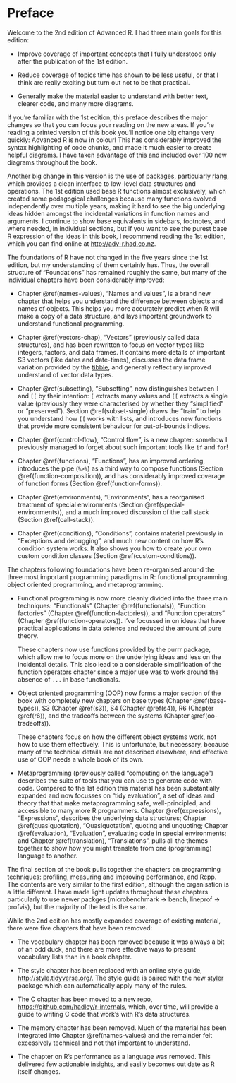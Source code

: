 \pagenumbering{arabic} 

# Preface {-}

Welcome to the 2nd edition of Advanced R. I had three main goals for this edition:

* Improve coverage of important concepts that I fully understood only after 
  the publication of the 1st edition.
  
* Reduce coverage of topics time has shown to be less useful, or that I think
  are really exciting but turn out not to be that practical.
  
* Generally make the material easier to understand with better text, clearer 
  code, and many more diagrams. 
  
If you're familiar with the 1st edition, this preface describes the major changes so that you can focus your reading on the new areas. If you're reading a printed version of this book you'll notice one big change very quickly: Advanced R is now in colour! This has considerably improved the syntax highlighting of code chunks, and made it much easier to create helpful diagrams. I have taken advantage of this and included over 100 new diagrams throughout the book.

Another big change in this version is the use of packages, particularly [rlang](http://rlang.r-lib.org), which provides a clean interface to low-level data structures and operations. The 1st edition used base R functions almost exclusively, which created some pedagogical challenges because many functions evolved independently over multiple years, making it hard to see the big underlying ideas hidden amongst the incidental variations in function names and arguments. I continue to show base equivalents in sidebars, footnotes, and where needed, in individual sections, but if you want to see the purest base R expression of the ideas in this book, I recommend reading the 1st edition, which you can find online at <http://adv-r.had.co.nz>.

The foundations of R have not changed in the five years since the 1st edition, but my understanding of them certainly has. Thus, the overall structure of "Foundations" has remained roughly the same, but many of the individual chapters have been considerably improved:

*   Chapter \@ref(names-values), "Names and values", is a brand new chapter 
    that helps you understand the difference between objects and names of 
    objects. This helps you more accurately predict when R will make a copy of 
    a data structure, and lays important groundwork to understand functional 
    programming.

*   Chapter \@ref(vectors-chap), "Vectors" (previously called data structures), 
    and has been rewritten to focus on vector types like integers, factors, and 
    data frames. It contains more details of important S3 vectors (like dates 
    and date-times), discusses the data frame variation provided by the 
    [tibble](https://tibble.tidyverse.org), and generally reflect my improved
    understand of vector data types.

*   Chapter \@ref(subsetting), "Subsetting", now distinguishes between `[` and
    `[[` by their intention: `[` extracts many values and `[[` extracts a 
    single value (previously they were characterised by whether they "simplified"
    or "preserved"). Section \@ref(subset-single) draws the "train" to help you
    understand how `[[` works with lists, and introduces new functions that 
    provide more consistent behaviour for out-of-bounds indices.

*   Chapter \@ref(control-flow), "Control flow", is a new chapter: somehow
    I previously managed to forget about such important tools like `if` and 
    `for`!

*   Chapter \@ref(functions), "Functions", has an improved ordering,
    introduces the pipe (`%>%`) as a third way to compose functions (Section 
    \@ref(function-composition)), and has considerably improved coverage of 
    function forms (Section \@ref(function-forms)).

*   Chapter \@ref(environments), "Environments", has a reorganised treatment of
    special environments (Section \@ref(special-environments)), and a much improved 
    discussion of the call stack (Section \@ref(call-stack)).

*   Chapter \@ref(conditions), "Conditions", contains material previously 
    in "Exceptions and debugging", and much new content on how R's condition
    system works. It also shows you how to create your own custom condition
    classes (Section \@ref(custom-conditions)).

The chapters following foundations have been re-organised around the three most important programming paradigms in R: functional programming, object oriented programming, and metaprogramming.

* Functional programming is now more cleanly divided into the three main 
  techniques: "Functionals" (Chapter \@ref(functionals)), "Function 
  factories" (Chapter \@ref(function-factories)), and "Function operators"
  (Chapter \@ref(function-operators)). I've focussed in on ideas that have
  practical applications in data science and reduced the amount of pure theory.
  
  These chapters now use functions provided by the purrr package, which allow 
  me to focus more on the underlying ideas and less on the incidental 
  details. This also lead to a considerable simplification of the function 
  operators chapter since a major use was to work around the absence of `...`
  in base functionals.
  
* Object oriented programming (OOP) now forms a major section of the book with 
  completely new chapters on base types (Chapter \@ref(base-types)), 
  S3 (Chapter \@ref(s3)), S4 (Chapter \@ref(s4)), R6 (Chapter \@ref(r6)), 
  and the tradeoffs between the systems (Chapter \@ref(oo-tradeoffs)).
  
  These chapters focus on how the different object systems work, 
  not how to use them effectively. This is unfortunate, but necessary, because
  many of the technical details are not described elsewhere, and effective use 
  of OOP needs a whole book of its own.
  
* Metaprogramming (previously called "computing on the language") describes the 
  suite of tools that you can use to generate code with code. Compared to the 
  1st edition this material has been substantially expanded and now focusses on
  "tidy evaluation", a set of ideas and theory that that make metaprogramming 
  safe, well-principled, and accessible to many more R programmers. 
  Chapter \@ref(expressions), "Expressions", describes the underlying data 
  structures; Chapter \@ref(quasiquotation), "Quasiquotation", quoting and 
  unquoting; Chapter \@ref(evaluation), "Evaluation", evaluating code in 
  special environments; and Chapter \@ref(translation), "Translations", pulls 
  all the themes together to show how you might translate from one 
  (programming) language to another.

The final section of the book pulls together the chapters on programming techniques: profiling, measuring and improving performance, and Rcpp. The contents are very similar to the first edition, although the organisation is a little different. I have made light updates throughout these chapters particularly to use newer packges (microbenchmark -> bench, lineprof -> profvis), but the majority of the text is the same.

While the 2nd edition has mostly expanded coverage of existing material, there were five chapters that have been removed:

* The vocabulary chapter has been removed because it was always a bit of an odd
  duck, and there are more effective ways to present vocabulary lists than in a
  book chapter.

* The style chapter has been replaced with an online style guide, 
  <http://style.tidyverse.org/>. The style guide is paired with the new
  [styler][styler] package which can automatically apply many of the rules.

* The C chapter has been moved to a new repo, 
  <https://github.com/hadley/r-internals>, which, over time, will provide
  a guide to writing C code that work's with R's data structures.

* The memory chapter has been removed. Much of the material has been integrated
  into Chapter \@ref(names-values) and the remainder felt excessively technical
  and not that important to understand.
  
* The chapter on R's performance as a language was removed. This delivered
  few actionable insights, and easily becomes out date as R itself changes.

[styler]: http://styler.r-lib.org/

